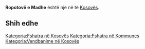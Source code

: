 {{Fshat në 
 | Emri                = Ropotovë e Madhe
 | EmriAlt                = 
 | NAME_SHORT_FORM=      
 | NAME_GENERIC=      
 | NAME_SORT_NAME_RO=      ROPOTOVEEMADHE
 | FULL_NAME_RO = Ropotovë e Madhe
 | FULL_NAME_ND_RO=Ropotove e Madhe
 | SORT_NAME_RG=ROPOTOVEEMADHE
 | FULL_NAME_RG=Ropotovë e Madhe
 | FULL_NAME_ND_RG=Ropotove e Madhe
 | SRP_NAME_SHORT_FORM=      
 | SRP_NAME_GENERIC=      
 | SRP_NAME_SORT_NAME_RO=      
 | SRP_FULL_NAME_RO = 
 | SRP_FULL_NAME_ND_RO=
 | SRP_SORT_NAME_RG=
 | SRP_FULL_NAME_RG=
 | SRP_FULL_NAME_ND_RG=
 | Emri (Rasa dhanore) = 
 | Figura              = 
 | Shteti              = Kosovo
 | Komuna              = 
 | Kodi postar         = 
 | Sipërfaqja          = 

 | Popullsia           = 

 | Regj. i popullsisë  = 
 | Dend. e popullsisë  = 
 | Faqja zyrtare       = 
 <!--- Koordinatat ----> 
 | Gjerësia            = 42.515556
 | Gjatësia            = 21.566389
 | Lartësia            = 
}}
'''Ropotovë e Madhe''' është një [[]] në [[]] të [[Kosovës]].

<!-- == Gjeografia == -->
<!-- == Historia == -->
<!-- == Demografia == -->
== Shih edhe ==
{{Komuna }}
{{Kosovo-Administrata-Cung}}

[[Kategoria:Fshatra në Kosovës]]
[[Kategoria:Fshatra në Kommunes ]]
[[Kategoria:Vendbanime në Kosovës]]